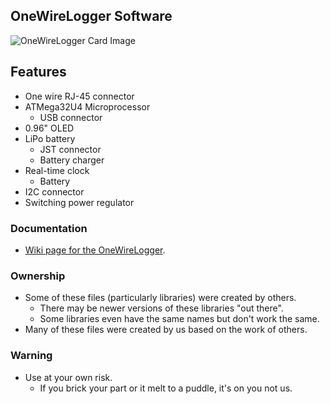 == OneWireLogger Software ==

<img src="http://land-boards.com/blwiki/images/4/4b/OWDL_3D.jpg" alt="OneWireLogger Card Image"></img>

== Features ==

* One wire RJ-45 connector
* ATMega32U4 Microprocessor
** USB connector
* 0.96" OLED
* LiPo battery
** JST connector
** Battery charger
* Real-time clock
** Battery
* I2C connector
* Switching power regulator

=== Documentation ===

* [http://land-boards.com/blwiki/index.php?title=One_Wire_Data_Logger Wiki page for the OneWireLogger].

=== Ownership ===

* Some of these files (particularly libraries) were created by others.
** There may be newer versions of these libraries "out there".
** Some libraries even have the same names but don't work the same.
* Many of these files were created by us based on the work of others.

=== Warning ===

* Use at your own risk.
** If you brick your part or it melt to a puddle, it's on you not us.
